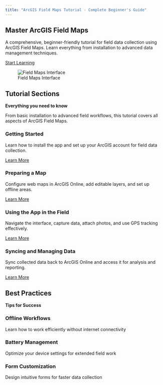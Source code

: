 ```yaml
---
title: "ArcGIS Field Maps Tutorial - Complete Beginner's Guide"
---
```


::: {.hero-section}
# Master ArcGIS Field Maps

A comprehensive, beginner-friendly tutorial for field data collection using ArcGIS Field Maps. Learn everything from installation to advanced data management techniques.

[Start Learning](getting-started.qmd){.btn .btn-primary .btn-lg}
:::

::: {.map-background}
![Field Maps Interface](https://via.placeholder.com/800x400/e8f4f8/2c5aa0?text=ArcGIS+Field+Maps+Interface)
:::

## Tutorial Sections

::: {.section-header}
**Everything you need to know**

From basic installation to advanced field workflows, this tutorial covers all aspects of ArcGIS Field Maps.
:::

::: {.tutorial-grid}
::: {.tutorial-card}
### Getting Started

Learn how to install the app and set up your ArcGIS account for field data collection.

[Learn More](getting-started.qmd)
:::

::: {.tutorial-card}
### Preparing a Map

Configure web maps in ArcGIS Online, add editable layers, and set up offline areas.

[Learn More](preparing-a-map.qmd)
:::

::: {.tutorial-card}
### Using the App in the Field

Navigate the interface, capture data, attach photos, and use GPS tracking effectively.

[Learn More](using-the-app.qmd)
:::

::: {.tutorial-card}
### Syncing and Managing Data

Sync collected data back to ArcGIS Online and access it for analysis and reporting.

[Learn More](syncing-data.qmd)
:::
:::

## Best Practices

::: {.section-header}
**Tips for Success**
:::

::: {.best-practices-grid}
::: {.practice-card}
### Offline Workflows

Learn how to work efficiently without internet connectivity

:::

::: {.practice-card}
### Battery Management

Optimize your device settings for extended field work

:::

::: {.practice-card}
### Form Customization

Design intuitive forms for faster data collection

:::
:::

